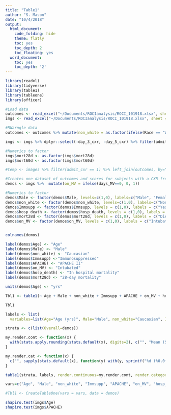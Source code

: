 ```yaml
---
title: "Table1"
author: "S. Mason"
date: "10/4/2018"
output:
  html_document:
    code_folding: hide
    theme: flatly
    toc: yes
    toc_depth: 2
    toc_floating: yes
  word_document:
    toc: yes
    toc_depth: '2'
---
```


```r
library(readxl)
library(tidyverse)
library(table1)
library(tableone)
library(officer)
```
```r
#Load data
outcomes <- read_excel("~/Documents/ROCIanalysis/ROCI_101918.xlsx", sheet = "Outcomes", range = cell_cols(1:27))
imgs <- read_excel("~/Documents/ROCIanalysis/ROCI_101918.xlsx", sheet = "Imaging", range = cell_cols(1:11))

#RWarngle data
outcomes <- outcomes %>% mutate(non_white = as.factor(ifelse(Race == "White, non-Hispanic origin", 0, 1)), hosp_death = as.factor(ifelse(DC_coded == 0 | DC_coded == 1, 1, 0)), Immsupp = as.factor(Immsupp), Male = as.factor(Male))

imgs <- imgs %>% dplyr::select(-day_3_cxr, -day_5_cxr) %>% filter(admit_cxr == 1) %>% left_join(outcomes, by = "Subject_ID") %>% filter(Final_Dx != "Control") 

#Numerics to factor
imgs$mort28d <- as.factor(imgs$mort28d)
imgs$mort60d <- as.factor(imgs$mort60d)

```
```r
#temp <- images %>% filter(admit_cxr == 1) %>% left_join(outcomes, by="Subject_ID") %>% filter(Final_Dx != "Control")
```

```r
#Creates one dataset of outcomes and scores for subjects with a CXR from MICU admit
demos <- imgs %>%  mutate(on_MV = ifelse(days_MV==0, 0, 1))
```
```r
#Numerics to factor
demos$Male <- factor(demos$Male, levels=c(1,0), labels=c("Male", "Female"))
demos$non_white <- factor(demos$non_white, levels=c(1,0), labels=c("Non-caucasian", "Caucasian"))
demos$Immsupp <- factor(demos$Immsupp, levels = c(1,0), labels = c("Yes", "No"))
demos$hosp_death <- factor(demos$hosp_death, levels = c(1,0), labels = c("Died", "Survived to discharge"))
demos$mort28d <- factor(demos$mort28d, levels = c(1,0), labels = c("Died", "Survived >28 days"))
demos$on_MV <- factor(demos$on_MV, levels = c(1,0), labels = c("Intubated", "no IPPV"))


colnames(demos)
```

```r
label(demos$Age) <- "Age"
label(demos$Male) <- "Male"
label(demos$non_white) <- "Caucasian"
label(demos$Immsupp) <-"Immunosuppressed"
label(demos$APACHE) <- "APACHE II"
label(demos$on_MV) <- "Intubated"
label(demos$hosp_death) <- "In hospital mortality"
label(demos$mort28d) <- "28-day mortality"

units(demos$Age) <- "yrs"

Tbl1 <- table1(~ Age + Male + non_white + Immsupp + APACHE + on_MV + hosp_death + mort28d, data=demos)

Tbl1

```

```r
labels <- list(
  variables=list(Age="Age (yrs)", Male="Male", non_white="Caucasian", Immsupp="Immunosuppressed", APACHE="APACHE", on_MV="Intubated", hosp_death="In hospital mortality", mort28d="28 day mortality"))

strata <- c(list(Overall=demos))

my.render.cont <- function(x) {
  with(stats.apply.rounding(stats.default(x), digits=2), c("", "Mean (SD)" = sprintf("%s (&plusmn; %s)", MEAN, SD)))
}

my.render.cat <- function(x) {
  c("", sapply(stats.default(x), function(y) with(y, sprintf("%d (%0.0f %%)", FREQ, PCT))))
}

table1(strata, labels, render.continuous=my.render.cont, render.categorical=my.render.cat)
```

```r
vars=c("Age", "Male", "non_white", "Immsupp", "APACHE", "on_MV", "hosp_death", "mort_28d")

#Tbl1 <- CreateTableOne(vars = vars, data = demos)
```

```r
shapiro.test(imgs$Age)
shapiro.test(imgs$APACHE)
```


